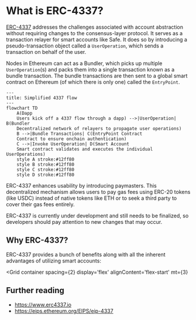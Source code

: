 
# What is ERC-4337?

[ERC-4337](../glossary.md#erc-4337) addresses the challenges associated with account abstraction without requiring changes to the consensus-layer protocol. It serves as a transaction relayer for smart accounts like Safe. It does so by introducing a pseudo-transaction object called a `UserOperation`, which sends a transaction on behalf of the user.

Nodes in Ethereum can act as a Bundler, which picks up multiple `UserOperation`(s) and packs them into a single transaction known as a bundle transaction. The bundle transactions are then sent to a global smart contract on Ethereum (of which there is only one) called the `EntryPoint`.

``` mermaid
---
title: Simplified 4337 flow
---
flowchart TD
    A(Dapp
    Users kick off a 4337 flow through a dapp) -->|UserOperation| B(Bundler
    Decentralized network of relayers to propagate user operations)
    B -->|Bundle Transactions| C(EntryPoint Contract
    Contract to ensure onchain authentication)
    C -->|Invoke UserOperation| D(Smart Account 
    Smart contract validates and executes the individual UserOperations)
    style A stroke:#12ff80
    style B stroke:#12ff80
    style C stroke:#12ff80
    style D stroke:#12ff80
```

ERC-4337 enhances usability by introducing paymasters. This decentralized mechanism allows users to pay gas fees using ERC-20 tokens (like USDC) instead of native tokens like ETH or to seek a third party to cover their gas fees entirely.

ERC-4337 is currently under development and still needs to be finalized, so developers should pay attention to new changes that may occur.

## Why ERC-4337?

ERC-4337 provides a bunch of benefits along with all the inherent advantages of utilizing smart accounts:

<Grid
  container
  spacing={2}
  display='flex'
  alignContent='flex-start'
  mt={3}
>
  <Grid item xs={12} md={4}>
    <CustomCard
      title={'Flexibility of payments'}
      description={'Users can decide how to pay the gas fees. Use native tokens like ETH, ERC-20 tokens, or even sponsored transactions.'}
      url=""
      newTab={false}
    />
  </Grid>
  <Grid item xs={12} md={4}>
    <CustomCard
      title={'Freedom of Authentication'}
      description={'It enables the use of different authentication mechanisms, such as multi-signature, passkeys, and future quantum-proof cryptography.'}
      url=""
      newTab={false}
    />
  </Grid>
  <Grid item xs={12} md={4}>
    <CustomCard
      title={'Decentralization'}
      description={'It is supported by various providers, avoiding lock-in to a single-relayer technology, offering an anti-fragile approach with no single point of failure.'}
      url=""
      newTab={false}
    />
  </Grid>
</Grid>


## Further reading

- https://www.erc4337.io
- https://eips.ethereum.org/EIPS/eip-4337
